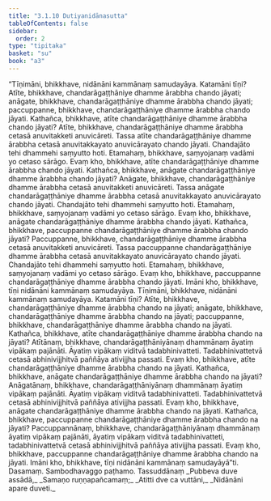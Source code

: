 ```yaml
---
title: "3.1.10 Dutiyanidānasutta"
tableOfContents: false
sidebar:
  order: 2
type: "tipitaka"
basket: "su"
book: "a3"
---
```



<DynamicBreadcrumb />

<Division number="113" book="a3">

<Paragraph number="897" book="a3">
“Tīṇimāni, bhikkhave, nidānāni kammānaṃ samudayāya. Katamāni tīṇi? Atīte, bhikkhave, chandarāgaṭṭhāniye dhamme ārabbha chando jāyati; anāgate, bhikkhave, chandarāgaṭṭhāniye dhamme ārabbha chando jāyati; paccuppanne, bhikkhave, chandarāgaṭṭhāniye dhamme ārabbha chando jāyati. Kathañca, bhikkhave, atīte chandarāgaṭṭhāniye dhamme ārabbha chando jāyati? Atīte, bhikkhave, chandarāgaṭṭhāniye dhamme ārabbha cetasā anuvitakketi anuvicāreti. Tassa atīte chandarāgaṭṭhāniye dhamme ārabbha cetasā anuvitakkayato anuvicārayato chando jāyati. Chandajāto tehi dhammehi saṃyutto hoti. Etamahaṃ, bhikkhave, saṃyojanaṃ vadāmi yo cetaso sārāgo. Evaṃ kho, bhikkhave, atīte chandarāgaṭṭhāniye dhamme ārabbha chando jāyati.
</Paragraph>

<Paragraph number="898" book="a3">
Kathañca, bhikkhave, anāgate chandarāgaṭṭhāniye dhamme ārabbha chando jāyati? Anāgate, bhikkhave, chandarāgaṭṭhāniye dhamme ārabbha cetasā anuvitakketi anuvicāreti. Tassa anāgate chandarāgaṭṭhāniye dhamme ārabbha cetasā anuvitakkayato anuvicārayato chando jāyati. Chandajāto tehi dhammehi saṃyutto hoti. Etamahaṃ, bhikkhave, saṃyojanaṃ vadāmi yo cetaso sārāgo. Evaṃ kho, bhikkhave, anāgate chandarāgaṭṭhāniye dhamme ārabbha chando jāyati.
</Paragraph>

<Paragraph number="899" book="a3">
Kathañca, bhikkhave, paccuppanne chandarāgaṭṭhāniye dhamme ārabbha chando jāyati? Paccuppanne, bhikkhave, chandarāgaṭṭhāniye dhamme ārabbha cetasā anuvitakketi anuvicāreti. Tassa paccuppanne chandarāgaṭṭhāniye dhamme ārabbha cetasā anuvitakkayato anuvicārayato chando jāyati. Chandajāto tehi dhammehi saṃyutto hoti. Etamahaṃ, bhikkhave, saṃyojanaṃ vadāmi yo cetaso sārāgo. Evaṃ kho, bhikkhave, paccuppanne chandarāgaṭṭhāniye dhamme ārabbha chando jāyati. Imāni kho, bhikkhave, tīṇi nidānāni kammānaṃ samudayāya.
</Paragraph>

<Paragraph number="900" book="a3">
Tīṇimāni, bhikkhave, nidānāni kammānaṃ samudayāya. Katamāni tīṇi? Atīte, bhikkhave, chandarāgaṭṭhāniye dhamme ārabbha chando na jāyati; anāgate, bhikkhave, chandarāgaṭṭhāniye dhamme ārabbha chando na jāyati; paccuppanne, bhikkhave, chandarāgaṭṭhāniye dhamme ārabbha chando na jāyati.
</Paragraph>

<Paragraph number="901" book="a3">
Kathañca, bhikkhave, atīte chandarāgaṭṭhāniye dhamme ārabbha chando na jāyati? Atītānaṃ, bhikkhave, chandarāgaṭṭhāniyānaṃ dhammānaṃ āyatiṃ vipākaṃ pajānāti. Āyatiṃ vipākaṃ viditvā tadabhinivatteti. Tadabhinivattetvā cetasā abhinivijjhitvā paññāya ativijjha passati. Evaṃ kho, bhikkhave, atīte chandarāgaṭṭhāniye dhamme ārabbha chando na jāyati.
</Paragraph>

<Paragraph number="902" book="a3">
Kathañca, bhikkhave, anāgate chandarāgaṭṭhāniye dhamme ārabbha chando na jāyati? Anāgatānaṃ, bhikkhave, chandarāgaṭṭhāniyānaṃ dhammānaṃ āyatiṃ vipākaṃ pajānāti. Āyatiṃ vipākaṃ viditvā tadabhinivatteti. Tadabhinivattetvā cetasā abhinivijjhitvā paññāya ativijjha passati. Evaṃ kho, bhikkhave, anāgate chandarāgaṭṭhāniye dhamme ārabbha chando na jāyati.
</Paragraph>

<Paragraph number="903" book="a3">
Kathañca, bhikkhave, paccuppanne chandarāgaṭṭhāniye dhamme ārabbha chando na jāyati? Paccuppannānaṃ, bhikkhave, chandarāgaṭṭhāniyānaṃ dhammānaṃ āyatiṃ vipākaṃ pajānāti, āyatiṃ vipākaṃ viditvā tadabhinivatteti, tadabhinivattetvā cetasā abhinivijjhitvā paññāya ativijjha passati. Evaṃ kho, bhikkhave, paccuppanne chandarāgaṭṭhāniye dhamme ārabbha chando na jāyati. Imāni kho, bhikkhave, tīṇi nidānāni kammānaṃ samudayāyā”ti.

</Paragraph>
</Division>

<Paragraph number="904" type="center" book="a3">
Dasamaṃ.



</Paragraph>

<Paragraph number="905" type="center" book="a3">
Sambodhavaggo paṭhamo.



</Paragraph>

<Paragraph number="906" type="center" book="a3">
Tassuddānaṃ


</Paragraph>

<Paragraph number="907" type="verses" book="a3">
_Pubbeva duve assādā,_  
_Samaṇo ruṇṇapañcamaṃ;_  
_Atitti dve ca vuttāni,_  
_Nidānāni apare duveti._
</Paragraph>